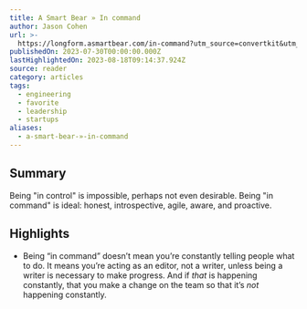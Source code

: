 ```yaml
---
title: A Smart Bear » In command
author: Jason Cohen
url: >-
  https://longform.asmartbear.com/in-command?utm_source=convertkit&utm_medium=email&utm_campaign=asmartbear_newsletter
publishedOn: 2023-07-30T00:00:00.000Z
lastHighlightedOn: 2023-08-18T09:14:37.924Z
source: reader
category: articles
tags:
  - engineering
  - favorite
  - leadership
  - startups
aliases:
  - a-smart-bear-»-in-command
---
```

## Summary

Being "in control" is impossible, perhaps not even desirable. Being "in command" is ideal: honest, introspective, agile, aware, and proactive.

## Highlights
- Being “in command” doesn’t mean you’re constantly telling people what to do. It means you’re acting as an editor, not a writer, unless being a writer is necessary to make progress. And if *that* is happening constantly, that you make a change on the team so that it’s *not* happening constantly.
